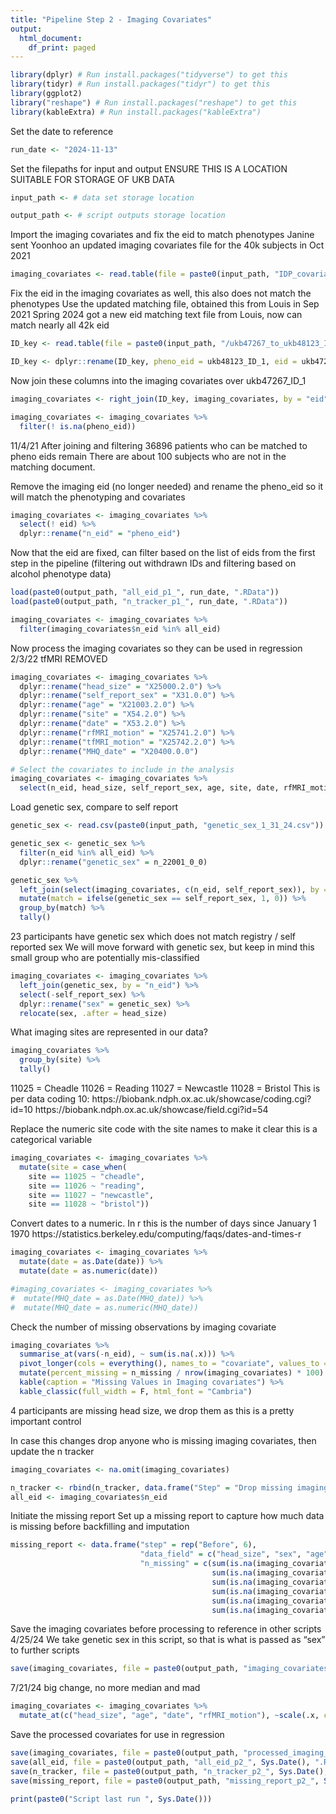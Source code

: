 ```yaml
---
title: "Pipeline Step 2 - Imaging Covariates"
output:
  html_document:
    df_print: paged
---
```



```r
library(dplyr) # Run install.packages("tidyverse") to get this
library(tidyr) # Run install.packages("tidyr") to get this
library(ggplot2)
library("reshape") # Run install.packages("reshape") to get this
library(kableExtra) # Run install.packages("kableExtra")
```

Set the date to reference
```r

run_date <- "2024-11-13"

```

Set the filepaths for input and output
ENSURE THIS IS A LOCATION SUITABLE FOR STORAGE OF UKB DATA
```r

input_path <- # data set storage location

output_path <- # script outputs storage location

```

Import the imaging covariates and fix the eid to match phenotypes
Janine sent Yoonhoo an updated imaging covariates file for the 40k subjects in Oct 2021

```r

imaging_covariates <- read.table(file = paste0(input_path, "IDP_covariates_45k_01.25.23.csv"), sep = ",", header = TRUE)

```

Fix the eid in the imaging covariates as well, this also does not match the phenotypes
Use the updated matching file, obtained this from Louis in Sep 2021
Spring 2024 got a new eid matching text file from Louis, now can match nearly all 42k eid

```r

ID_key <- read.table(file = paste0(input_path, "/ukb47267_to_ukb48123_IDs.txt"), sep = " ", header = TRUE)

ID_key <- dplyr::rename(ID_key, pheno_eid = ukb48123_ID_1, eid = ukb47267_ID_1)

```


Now join these columns into the imaging covariates over ukb47267_ID_1
```r
imaging_covariates <- right_join(ID_key, imaging_covariates, by = "eid")

```

```r
imaging_covariates <- imaging_covariates %>%
  filter(! is.na(pheno_eid))

```

11/4/21 After joining and filtering 36896 patients who can be matched to pheno eids remain
There are about 100 subjects who are not in the matching document.

Remove the imaging eid (no longer needed) and rename the pheno_eid so it will match the phenotyping and covariates

```r

imaging_covariates <- imaging_covariates %>%
  select(! eid) %>%
  dplyr::rename("n_eid" = "pheno_eid")

```

Now that the eid are fixed, can filter based on the list of eids from the first step in the pipeline (filtering out withdrawn IDs and filtering based on alcohol phenotype data)

```r

load(paste0(output_path, "all_eid_p1_", run_date, ".RData"))
load(paste0(output_path, "n_tracker_p1_", run_date, ".RData"))

```


```r

imaging_covariates <- imaging_covariates %>%
  filter(imaging_covariates$n_eid %in% all_eid)

```

Now process the imaging covariates so they can be used in regression
2/3/22 tfMRI REMOVED

```r

imaging_covariates <- imaging_covariates %>%
  dplyr::rename("head_size" = "X25000.2.0") %>%
  dplyr::rename("self_report_sex" = "X31.0.0") %>%
  dplyr::rename("age" = "X21003.2.0") %>%
  dplyr::rename("site" = "X54.2.0") %>%
  dplyr::rename("date" = "X53.2.0") %>%
  dplyr::rename("rfMRI_motion" = "X25741.2.0") %>%
  dplyr::rename("tfMRI_motion" = "X25742.2.0") %>%
  dplyr::rename("MHQ_date" = "X20400.0.0")

# Select the covariates to include in the analysis
imaging_covariates <- imaging_covariates %>%
  select(n_eid, head_size, self_report_sex, age, site, date, rfMRI_motion)

```

Load genetic sex, compare to self report
```r

genetic_sex <- read.csv(paste0(input_path, "genetic_sex_1_31_24.csv"))

genetic_sex <- genetic_sex %>%
  filter(n_eid %in% all_eid) %>%
  dplyr::rename("genetic_sex" = n_22001_0_0)


```

```r

genetic_sex %>%
  left_join(select(imaging_covariates, c(n_eid, self_report_sex)), by = "n_eid") %>%
  mutate(match = ifelse(genetic_sex == self_report_sex, 1, 0)) %>%
  group_by(match) %>%
  tally()

```

23 participants have genetic sex which does not match registry / self reported sex
We will move forward with genetic sex, but keep in mind this small group who are potentially mis-classified
```r

imaging_covariates <- imaging_covariates %>%
  left_join(genetic_sex, by = "n_eid") %>%
  select(-self_report_sex) %>%
  dplyr::rename("sex" = genetic_sex) %>%
  relocate(sex, .after = head_size)

```

What imaging sites are represented in our data?
```r

imaging_covariates %>%
  group_by(site) %>%
  tally()

```
11025 = Cheadle
11026 = Reading
11027 = Newcastle
11028 = Bristol
This is per data coding 10: https://biobank.ndph.ox.ac.uk/showcase/coding.cgi?id=10
https://biobank.ndph.ox.ac.uk/showcase/field.cgi?id=54

Replace the numeric site code with the site names to make it clear this is a categorical variable

```r

imaging_covariates <- imaging_covariates %>%
  mutate(site = case_when(
    site == 11025 ~ "cheadle",
    site == 11026 ~ "reading",
    site == 11027 ~ "newcastle",
    site == 11028 ~ "bristol"))

```


Convert dates to a numeric. In r this is the number of days since January 1 1970
https://statistics.berkeley.edu/computing/faqs/dates-and-times-r

```r
imaging_covariates <- imaging_covariates %>%
  mutate(date = as.Date(date)) %>%
  mutate(date = as.numeric(date))

#imaging_covariates <- imaging_covariates %>%
#  mutate(MHQ_date = as.Date(MHQ_date)) %>%
#  mutate(MHQ_date = as.numeric(MHQ_date))

```



Check the number of missing observations by imaging covariate
```r

imaging_covariates %>%
  summarise_at(vars(-n_eid), ~ sum(is.na(.x))) %>%
  pivot_longer(cols = everything(), names_to = "covariate", values_to = "n_missing") %>%
  mutate(percent_missing = n_missing / nrow(imaging_covariates) * 100) %>%
  kable(caption = "Missing Values in Imaging covariates") %>%
  kable_classic(full_width = F, html_font = "Cambria")

```
4 participants are missing head size, we drop them as this is a pretty important control

In case this changes drop anyone who is missing imaging covariates, then update the n tracker
```r

imaging_covariates <- na.omit(imaging_covariates)

n_tracker <- rbind(n_tracker, data.frame("Step" = "Drop missing imaging covariates", "N" = nrow(imaging_covariates)))
all_eid <- imaging_covariates$n_eid

```


Initiate the missing report
Set up a missing report to capture how much data is missing before backfilling and imputation
```r

missing_report <- data.frame("step" = rep("Before", 6),
                             "data_field" = c("head_size", "sex", "age",  "site", "date","rfMRI_motion"),
                             "n_missing" = c(sum(is.na(imaging_covariates$head_size)),
                                             sum(is.na(imaging_covariates$sex)),
                                             sum(is.na(imaging_covariates$age)),
                                             sum(is.na(imaging_covariates$site)),
                                             sum(is.na(imaging_covariates$date)),
                                             sum(is.na(imaging_covariates$rfMRI_motion))))

```


Save the imaging covariates before processing to reference in other scripts
4/25/24 We take genetic sex in this script, so that is what is passed as "sex" to further scripts
```r
save(imaging_covariates, file = paste0(output_path, "imaging_covariates_", Sys.Date(), ".RData"))

```


7/21/24 big change, no more median and mad

```r

imaging_covariates <- imaging_covariates %>%
  mutate_at(c("head_size", "age", "date", "rfMRI_motion"), ~scale(.x, center = TRUE, scale = TRUE))

```

Save the processed covariates for use in regression

```r

save(imaging_covariates, file = paste0(output_path, "processed_imaging_covariates_", Sys.Date(), ".RData"))
save(all_eid, file = paste0(output_path, "all_eid_p2_", Sys.Date(), ".RData"))
save(n_tracker, file = paste0(output_path, "n_tracker_p2_", Sys.Date(), ".RData"))
save(missing_report, file = paste0(output_path, "missing_report_p2_", Sys.Date(), ".RData"))

```


```r

print(paste0("Script last run ", Sys.Date()))

```



